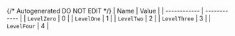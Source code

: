 {/* Autogenerated DO NOT EDIT  */}
| Name         | Value        |
| ------------ | ------------ |
| `LevelZero`  | 0            |
| `LevelOne`   | 1            |
| `LevelTwo`   | 2            |
| `LevelThree` | 3            |
| `LevelFour`  | 4            |